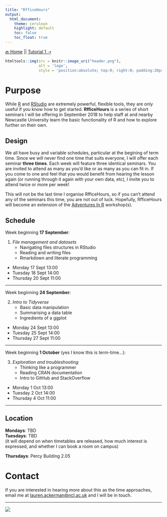 ```yaml
---
title: "RfficeHours"
output: 
  html_document:
    theme: cerulean
    highlight: default
    toc: false
    toc_float: true
---
```

[🔙 Home](https://verbingnouns.github.io/notebooks/) || [Tutorial 1 ⇢](tutorial-1.html)

```r
htmltools::img(src = knitr::image_uri("header.png"), 
               alt = 'logo', 
               style = 'position:absolute; top:0; right:0; padding:20px;')
```

# Purpose {.tabset .tabset-pills}

While [R](https://cran.r-project.org/) and [RStudio](https://www.rstudio.com/products/rstudio/download/#download) are extremely powerful, flexible tools, they are only useful if you know how to get started. **RfficeHours** is a series of short seminars I will be offering in September 2018 to help staff at and nearby Newcastle University learn the basic functionality of R and how to explore further on their own.

## Design

We all have busy and variable schedules, particular at the begining of term time. Since we will never find one time that suits everyone, I will offer each seminar **three times**. Each week will feature three identical seminars. You are invited to attend as many as you'd like or as many as you can fit in. If you come to one and feel that you would benefit from hearing the lesson again (or running through it again with your own data, etc), I invite you to attend twice or more per week!

This will not be the last time I organise RfficeHours, so if you can't attend any of the seminars this time, you are not out of luck. Hopefully, RfficeHours will become an extension of the [Adventures In R](https://verbingnouns.github.io/AdventuresInR/) workshop(s).

## Schedule

Week beginning **17 September**:

1. *File management and datasets*  
    * Navigating files structures in RStudio  
    * Reading and writing files  
    * Rmarkdown and literate programming  
* Monday 17 Sept 13:00  
* Tuesday 18 Sept 14:00
* Thursday 20 Sept 11:00

---

Week beginning **24 September**:

2. *Intro to Tidyverse*  
    * Basic data manipulation  
    * Summarising a data table  
    * Ingredients of a ggplot  
* Monday 24 Sept 13:00  
* Tuesday 25 Sept 14:00
* Thursday 27 Sept 11:00

---

Week beginning **1 October** (yes I know this is term-time...):

3. *Exploration and troubleshooting*  
    * Thinking like a programmer  
    * Reading CRAN documentation  
    * Intro to GitHub and StackOverflow  
* Monday 1 Oct 13:00  
* Tuesday 2 Oct 14:00
* Thursday 4 Oct 11:00

---

## Location

**Mondays**: TBD  
**Tuesdays**: TBD  
(it will depend on when timetables are released, how much interest is expressed, and whether I can book a room on campus)

**Thursdays**: Percy Building 2.05  


# Contact

If you are interested in hearing more about this as the time approaches, email me at [lauren.ackerman@ncl.ac.uk](mailto:lauren.ackerman@ncl.ac.uk) and I will be in touch.


---

![](schedule.png)
